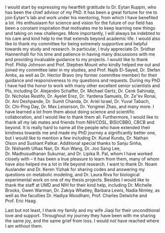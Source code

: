 \renewcommand{\baselinestretch}{2}
\small\normalsize
\hbox{\ }

\vspace{.5in}

\begin{center}
\large{Acknowledgments} 
\end{center}

\vspace{1ex}

I would start by expressing my heartfelt gratitude to Dr. Eytan Ruppin, who has been the chief advisor of my PhD. It has been a great fortune for me to join Eytan''s lab and work under his mentoring, from which I have benefited a lot. His enthusiasm for science and vision for the future of our field has been a constant inspiration that motivates me to keep learning new things and taking on new challenges. More importantly, I will always be indebted to his care and kind help to me that extends beyond academic life. \par

I would also like to thank my committee for being extremely supportive and helpful towards my study and research. In particular, I truly appreciate Dr. Sridhar Hannenhalli for his time and patience in having many discussions with me and providing invaluable guidance to my projects. I would like to thank Prof. Philip Johnson and Prof. Stephen Mount who kindly helped me out and joined my committee later in my studies, and Prof. Najib El-Sayed, Dr. Stefan Ambs, as well as Dr. Hector Bravo (my former committee member) for their guidance and responsiveness to my questions and requests. During my PhD I have had the honor to work with many other excellent senior scientists and PIs, including Dr. Alejandro Schaffer, Dr. Michael Gertz, Dr. Cenk Sahinalp, Dr. Nicholas Restifo, Dr. Ayelet Erez, Dr. Yardena Samuels, Dr. Ze''ev Ronai, Dr. Ani Deshpande, Dr. Sumit Chanda, Dr. Ariel Israel, Dr. Yuval Tabach, Dr. Chi-Ping Day, Dr. Max Leiserson, Dr. Yongmei Zhao, and many more. I have learned a lot from them about doing science and scientific collaboration, and I would like to thank them all. \par

Furthermore, I would like to thank all my lab mates and friends from NIH/CDSL, BISI/CBBG, CBCB and beyond. It is really hard to name all the people who have extended their kindness towards me and made my PhD journey a significantly better one, but I would like to mention a few including Dr. Kunal Kundu, Dr. Nathan Olson and Sushant Patkar. Additional special thanks to Sanju Sinha, Dr. Nishanth Ulhas Nair, Dr. Kun Wang, Dr. Joo Sang Lee, Dr. Madhusudhanan Sukumar, and Dr. Lipika R. Pal, whom I have worked closely with -- it has been a true pleasure to learn from them, many of whom have also helped me a lot in life beyond research. I want to thank Dr. Noam Auslander and Dr. Keren Yizhak for sharing codes and answering my questions on metabolic modeling, and Dr. Laura Riva for biological experimental work on one of my thesis projects. Besides I would like to thank the staff at UMD and NIH for their kind help, including Dr. Michelle Brooks, Gwen Warman, Dr. Zakiya Whatley, Barbara Lewis, Nadia Nimley, as well as the faculties Dr. Hadiya Woodham, Prof. Charles Delwiche and Prof. Eric Haag. \par

Last but not least, I thank my family and my wife Jiaqi for their unconditional love and support. Throughout my journey they have been with me sharing the same joy, and the same grief from loss. I would not have reached where I am without them.
